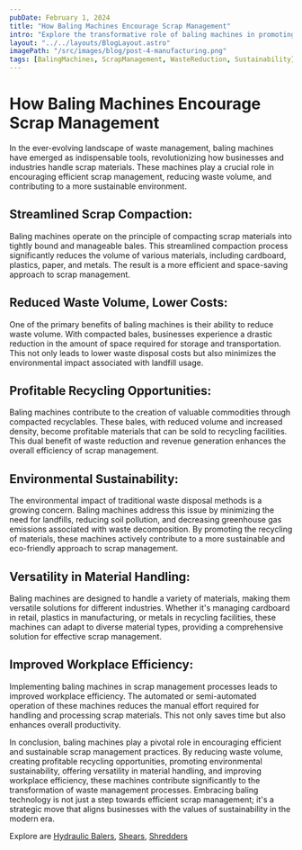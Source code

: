```yaml
---
pubDate: February 1, 2024
title: "How Baling Machines Encourage Scrap Management"
intro: "Explore the transformative role of baling machines in promoting efficient scrap management, reducing waste volume, and contributing to a sustainable environment."
layout: "../../layouts/BlogLayout.astro"
imagePath: "/src/images/blog/post-4-manufacturing.png"
tags: [BalingMachines, ScrapManagement, WasteReduction, Sustainability]
---
```


# How Baling Machines Encourage Scrap Management

In the ever-evolving landscape of waste management, baling machines have emerged as indispensable tools, revolutionizing how businesses and industries handle scrap materials. These machines play a crucial role in encouraging efficient scrap management, reducing waste volume, and contributing to a more sustainable environment.

## Streamlined Scrap Compaction:

Baling machines operate on the principle of compacting scrap materials into tightly bound and manageable bales. This streamlined compaction process significantly reduces the volume of various materials, including cardboard, plastics, paper, and metals. The result is a more efficient and space-saving approach to scrap management.

## Reduced Waste Volume, Lower Costs:

One of the primary benefits of baling machines is their ability to reduce waste volume. With compacted bales, businesses experience a drastic reduction in the amount of space required for storage and transportation. This not only leads to lower waste disposal costs but also minimizes the environmental impact associated with landfill usage.

## Profitable Recycling Opportunities:

Baling machines contribute to the creation of valuable commodities through compacted recyclables. These bales, with reduced volume and increased density, become profitable materials that can be sold to recycling facilities. This dual benefit of waste reduction and revenue generation enhances the overall efficiency of scrap management.

## Environmental Sustainability:

The environmental impact of traditional waste disposal methods is a growing concern. Baling machines address this issue by minimizing the need for landfills, reducing soil pollution, and decreasing greenhouse gas emissions associated with waste decomposition. By promoting the recycling of materials, these machines actively contribute to a more sustainable and eco-friendly approach to scrap management.

## Versatility in Material Handling:

Baling machines are designed to handle a variety of materials, making them versatile solutions for different industries. Whether it's managing cardboard in retail, plastics in manufacturing, or metals in recycling facilities, these machines can adapt to diverse material types, providing a comprehensive solution for effective scrap management.

## Improved Workplace Efficiency:

Implementing baling machines in scrap management processes leads to improved workplace efficiency. The automated or semi-automated operation of these machines reduces the manual effort required for handling and processing scrap materials. This not only saves time but also enhances overall productivity.

In conclusion, baling machines play a pivotal role in encouraging efficient and sustainable scrap management practices. By reducing waste volume, creating profitable recycling opportunities, promoting environmental sustainability, offering versatility in material handling, and improving workplace efficiency, these machines contribute significantly to the transformation of waste management processes. Embracing baling technology is not just a step towards efficient scrap management; it's a strategic move that aligns businesses with the values of sustainability in the modern era.

Explore are [Hydraulic Balers](https://www.jainhydraulics.com/products/balers/), [Shears](https://www.jainhydraulics.com/products/shears/), [Shredders](https://www.jainhydraulics.com/products/shredders/)
